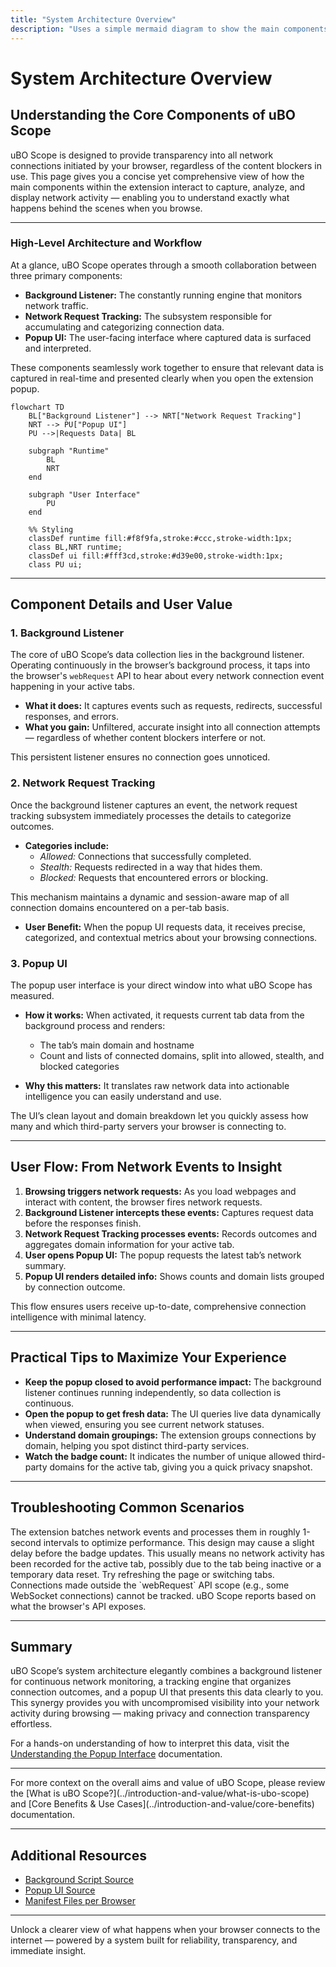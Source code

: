 ```yaml
---
title: "System Architecture Overview"
description: "Uses a simple mermaid diagram to show the main components: background listener, network request tracking, popup UI, and their interactions. Helps users understand at a glance how data is captured and surfaced within the extension."
---
```


# System Architecture Overview

## Understanding the Core Components of uBO Scope

uBO Scope is designed to provide transparency into all network connections initiated by your browser, regardless of the content blockers in use. This page gives you a concise yet comprehensive view of how the main components within the extension interact to capture, analyze, and display network activity — enabling you to understand exactly what happens behind the scenes when you browse.

---

### High-Level Architecture and Workflow

At a glance, uBO Scope operates through a smooth collaboration between three primary components:

- **Background Listener:** The constantly running engine that monitors network traffic.
- **Network Request Tracking:** The subsystem responsible for accumulating and categorizing connection data.
- **Popup UI:** The user-facing interface where captured data is surfaced and interpreted.

These components seamlessly work together to ensure that relevant data is captured in real-time and presented clearly when you open the extension popup.

```mermaid
flowchart TD
    BL["Background Listener"] --> NRT["Network Request Tracking"]
    NRT --> PU["Popup UI"]
    PU -->|Requests Data| BL

    subgraph "Runtime"
        BL
        NRT
    end

    subgraph "User Interface"
        PU
    end

    %% Styling
    classDef runtime fill:#f8f9fa,stroke:#ccc,stroke-width:1px;
    class BL,NRT runtime;
    classDef ui fill:#fff3cd,stroke:#d39e00,stroke-width:1px;
    class PU ui;
```

---

## Component Details and User Value

### 1. Background Listener

The core of uBO Scope’s data collection lies in the background listener. Operating continuously in the browser’s background process, it taps into the browser's `webRequest` API to hear about every network connection event happening in your active tabs.

- **What it does:** It captures events such as requests, redirects, successful responses, and errors.
- **What you gain:** Unfiltered, accurate insight into all connection attempts — regardless of whether content blockers interfere or not.

This persistent listener ensures no connection goes unnoticed.

### 2. Network Request Tracking

Once the background listener captures an event, the network request tracking subsystem immediately processes the details to categorize outcomes.

- **Categories include:**
  - *Allowed:* Connections that successfully completed.
  - *Stealth:* Requests redirected in a way that hides them.
  - *Blocked:* Requests that encountered errors or blocking.

This mechanism maintains a dynamic and session-aware map of all connection domains encountered on a per-tab basis.

- **User Benefit:** When the popup UI requests data, it receives precise, categorized, and contextual metrics about your browsing connections.

### 3. Popup UI

The popup user interface is your direct window into what uBO Scope has measured.

- **How it works:** When activated, it requests current tab data from the background process and renders:
  - The tab’s main domain and hostname
  - Count and lists of connected domains, split into allowed, stealth, and blocked categories

- **Why this matters:** It translates raw network data into actionable intelligence you can easily understand and use.

The UI’s clean layout and domain breakdown let you quickly assess how many and which third-party servers your browser is connecting to.

---

## User Flow: From Network Events to Insight

1. **Browsing triggers network requests:** As you load webpages and interact with content, the browser fires network requests.
2. **Background Listener intercepts these events:** Captures request data before the responses finish.
3. **Network Request Tracking processes events:** Records outcomes and aggregates domain information for your active tab.
4. **User opens Popup UI:** The popup requests the latest tab’s network summary.
5. **Popup UI renders detailed info:** Shows counts and domain lists grouped by connection outcome.

This flow ensures users receive up-to-date, comprehensive connection intelligence with minimal latency.

---

## Practical Tips to Maximize Your Experience

- **Keep the popup closed to avoid performance impact:** The background listener continues running independently, so data collection is continuous.
- **Open the popup to get fresh data:** The UI queries live data dynamically when viewed, ensuring you see current network statuses.
- **Understand domain groupings:** The extension groups connections by domain, helping you spot distinct third-party services.
- **Watch the badge count:** It indicates the number of unique allowed third-party domains for the active tab, giving you a quick privacy snapshot.

---

## Troubleshooting Common Scenarios

<AccordionGroup title="Common Troubleshooting Questions">
<Accordion title="Why does the badge count not update immediately?">
The extension batches network events and processes them in roughly 1-second intervals to optimize performance. This design may cause a slight delay before the badge updates.
</Accordion>
<Accordion title="What if the popup shows 'NO DATA'?">
This usually means no network activity has been recorded for the active tab, possibly due to the tab being inactive or a temporary data reset.
Try refreshing the page or switching tabs.
</Accordion>
<Accordion title="Why aren’t certain connections showing?">
Connections made outside the `webRequest` API scope (e.g., some WebSocket connections) cannot be tracked. uBO Scope reports based on what the browser's API exposes.
</Accordion>
</AccordionGroup>

---

## Summary

uBO Scope’s system architecture elegantly combines a background listener for continuous network monitoring, a tracking engine that organizes connection outcomes, and a popup UI that presents this data clearly to you. This synergy provides you with uncompromised visibility into your network activity during browsing — making privacy and connection transparency effortless.

For a hands-on understanding of how to interpret this data, visit the [Understanding the Popup Interface](../getting-started/first-run-usage-validation/understanding-the-popup-ui) documentation.

---

<Info>
For more context on the overall aims and value of uBO Scope, please review the [What is uBO Scope?](../introduction-and-value/what-is-ubo-scope) and [Core Benefits & Use Cases](../introduction-and-value/core-benefits) documentation.
</Info>

---

## Additional Resources
- [Background Script Source](https://github.com/gorhill/uBO-Scope/blob/main/js/background.js)
- [Popup UI Source](https://github.com/gorhill/uBO-Scope/blob/main/js/popup.js)
- [Manifest Files per Browser](../getting-started/introduction-installation/supported-browsers-prerequisites#supported-browsers)


---

Unlock a clearer view of what happens when your browser connects to the internet — powered by a system built for reliability, transparency, and immediate insight.



